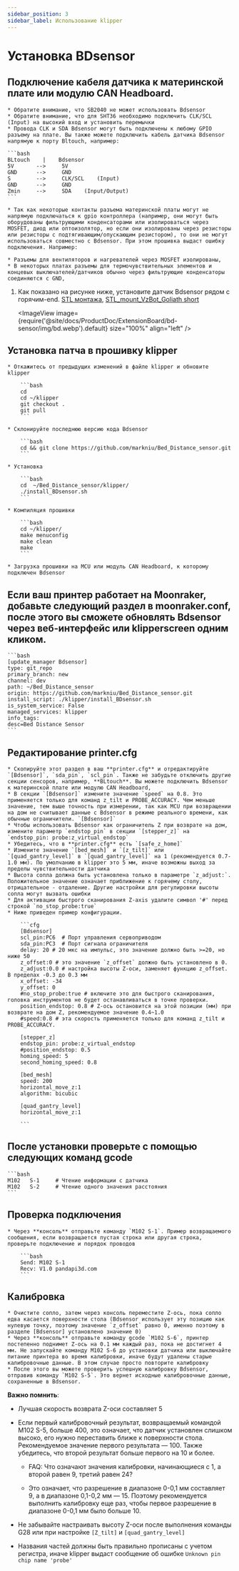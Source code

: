 ```yaml
---
sidebar_position: 3
sidebar_label: Использование klipper
---
```






# Установка **BDsensor**

## Подключение кабеля датчика к материнской плате или модулю CAN Headboard.

    * Обратите внимание, что SB2040 не может использовать Bdsensor
    * Обратите внимание, что для SHT36 необходимо подключить CLK/SCL (Input) на высокий вход и установить перемычки
    * Провода CLK и SDA Bdsensor могут быть подключены к любому GPIO разъему на плате. Вы также можете подключить кабель датчика Bdsensor напрямую к порту Bltouch, например:

    ```bash
    BLtouch    |    Bdsensor
    5V       -->     5V
    GND      -->     GND
    S        -->     CLK/SCL    (Input)
    GND      -->     GND
    Zmin     -->     SDA    (Input/Output) 
    ```

    * Так как некоторые контакты разъема материнской платы могут не напрямую подключаться к gpio контроллера (например, они могут быть оборудованы фильтрующими конденсаторами или изолироваться через MOSFET, диод или оптоизолятор, но если они изолированы через резисторы или резисторы с подтягивающим/опускающим резистором), то они не могут использоваться совместно с Bdsensor. При этом прошивка выдаст ошибку подключения. Например:

    * Разъемы для вентиляторов и нагревателей через MOSFET изолированы,
    * В некоторых платах разъемы для термочувствительных элементов и концевых выключателей/датчиков обычно через фильтрующие конденсаторы соединяются с GND,

1. Как показано на рисунке ниже, установите датчик Bdsensor рядом с горячим-end. [STL монтажа](https://www.thingiverse.com/thing:6098131),  [STL_mount_VzBot_Goliath short](https://discord.com/channels/829828765512106054/1163237892957671424)

    <ImageView image={require('@site/docs/ProductDoc/ExtensionBoard/bd-sensor/img/bd.webp').default} size="100%" align="left" />


## Установка патча в прошивку klipper

    * Откажитесь от предыдущих изменений в файле klipper и обновите klipper

        ```bash
        cd
        cd ~/klipper
        git checkout .
        git pull
        ```

    * Склонируйте последнюю версию кода Bdsensor

        ```bash
        cd && git clone https://github.com/markniu/Bed_Distance_sensor.git
        ```

    * Установка

        ```bash
        cd  ~/Bed_Distance_sensor/klipper/
        ./install_BDsensor.sh
        ```

    * Компиляция прошивки

        ```bash
        cd ~/klipper/
        make menuconfig
        make clean
        make
        ```

    * Загрузка прошивки на MCU или модуль CAN Headboard, к которому подключен Bdsensor

## Если ваш принтер работает на Moonraker, добавьте следующий раздел в moonraker.conf, после этого вы сможете обновлять Bdsensor через веб-интерфейс или klipperscreen одним кликом.

    ```bash
    [update_manager Bdsensor]
    type: git_repo
    primary_branch: new
    channel: dev
    path: ~/Bed_Distance_sensor
    origin: https://github.com/markniu/Bed_Distance_sensor.git
    install_script: ./klipper/install_BDsensor.sh
    is_system_service: False
    managed_services: klipper
    info_tags:
    desc=Bed Distance Sensor
    ```

## Редактирование printer.cfg

    * Скопируйте этот раздел в ваш **printer.cfg** и отредактируйте `[Bdsensor]`, `sda_pin`, `scl_pin`. Также не забудьте отключить другие секции сенсоров, например, **BLtouch**. Вы можете подключить Bdsensor к материнской плате или модулю CAN Headboard,
    * В секции `[Bdsensor]` измените значение `speed` на 0.8. Это применяется только для команд z_tilt и PROBE_ACCURACY. Чем меньше значение, тем выше точность при измерении, так как MCU при возвращении на дом не считывает данные с Bdsensor в режиме реального времени, как обычные ограничители. `[Bdsensor]`
    * Чтобы использовать Bdsensor как ограничитель Z при возврате на дом, измените параметр `endstop_pin` в секции `[stepper_z]` на `endstop_pin: probe:z_virtual_endstop`
    * Убедитесь, что в **printer.cfg** есть `[safe_z_home]`
    * Измените значение `[bed_mesh]` и `[z_tilt]` или `[quad_gantry_level]` в `[quad_gantry_level]` на 1 (рекомендуется 0.7-1.0 мм). По умолчанию в klipper это 5 мм, иначе возможны выход за пределы чувствительности датчика
    * Высота сопла должна быть установлена только в параметре `z_adjust:`. Положительное значение означает приближение к горячему столу, отрицательное - отдаление. Другие настройки для регулировки высоты сопла могут вызвать ошибки
    * Для активации быстрого сканирования Z-axis удалите символ '#' перед строкой `no_stop_probe:true`
    * Ниже приведен пример конфигурации.

        ```cfg
        [Bdsensor] 
        scl_pin:PC6  # Порт управления сервоприводом
        sda_pin:PC3  # Порт сигнала ограничителя
        delay: 20 # 20 мкс на импульс, это значение должно быть >=20, но ниже 50
        z_offset:0 # это значение `z_offset` должно быть установлено в 0. 
        z_adjust:0.0 # настройка высоты Z-оси, заменяет функцию z_offset. В пределах -0.3 до 0.3 мм
        x_offset: -34
        y_offset: 0
        #no_stop_probe:true # включите это для быстрого сканирования, головка инструментов не будет останавливаться в точке проверки.
        position_endstop: 0.8 # Z-ось остановится на этой позиции (мм) при возврате на дом Z, рекомендуемое значение 0.4~1.0
        #speed:0.8 # эта скорость применяется только для команд z_tilt и PROBE_ACCURACY.

        [stepper_z]
        endstop_pin: probe:z_virtual_endstop 
        #position_endstop: 0.5
        homing_speed: 5
        second_homing_speed: 0.8

        [bed_mesh]
        speed: 200
        horizontal_move_z:1
        algorithm: bicubic

        [quad_gantry_level]
        horizontal_move_z:1

        ```

## После установки проверьте с помощью следующих команд gcode

    ```bash
    M102   S-1     # Чтение информации с датчика
    M102   S-2     # Чтение одного значения расстояния
    ```

## Проверка подключения

    * Через **консоль** отправьте команду `M102 S-1`. Пример возвращаемого сообщения, если возвращается пустая строка или другая строка, проверьте подключение и порядок проводов

        ```bash
        Send: M102 S-1
        Recv: V1.0 pandapi3d.com
        ```

## Калибровка

    * Очистите сопло, затем через консоль переместите Z-ось, пока сопло едва касается поверхности стола (Bdsensor использует эту позицию как нулевую точку, поэтому значение `z_offset` равно 0, именно поэтому в разделе [Bdsensor] установлено значение 0)
    * Через **консоль** отправьте команду gcode `M102 S-6`, принтер постепенно поднимет Z-ось на 0.1 мм каждый раз, пока не достигнет 4 мм. Не запускайте команду M102 S-6 до установки датчика или выключайте питание принтера во время калибровки, иначе будут удалены старые калибровочные данные. В этом случае просто повторите калибровку
    * После этого вы можете проверить успешную калибровку Bdsensor, отправив команду `M102 S-5`. Это вернет исходные калибровочные данные, сохраненные в Bdsensor.

**Важно помнить**:

* Лучшая скорость возврата Z-оси составляет 5

* Если первый калибровочный результат, возвращаемый командой M102 S-5, больше 400, это означает, что датчик установлен слишком высоко, его нужно переставить ближе к поверхности стола. Рекомендуемое значение первого результата — 100. Также убедитесь, что второй результат больше первого на 10 и более.

  * FAQ: Что означают значения калибровки, начинающиеся с 1, а второй равен 9, третий равен 24?

  * Это означает, что разрешение в диапазоне 0-0,1 мм составляет 9, а в диапазоне 0,1-0,2 мм — 15. Поэтому рекомендуется выполнить калибровку еще раз, чтобы первое разрешение в диапазоне 0-0,1 мм было больше 10.

* Не забывайте настраивать высоту Z-оси после выполнения команды G28 или при настройке `[Z_tilt]` и `[quad_gantry_level]`

* Названия частей должны быть правильно прописаны с учетом регистра, иначе klipper выдаст сообщение об ошибке `Unknown pin chip name 'probe'`
  

